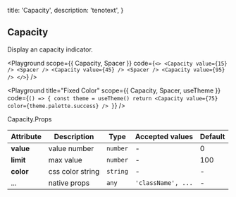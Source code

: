 
  title: 'Capacity',
  description: 'tenotext',
}

## Capacity

Display an capacity indicator.

<Playground
  scope={{ Capacity, Spacer }}
  code={`
<>
  <Capacity value={15} /> <Spacer />
  <Capacity value={45} /> <Spacer />
  <Capacity value={95} />
</>
`} />

<Playground
  title="Fixed Color"
  scope={{ Capacity, Spacer, useTheme }}
  code={`
() => {
  const theme = useTheme()
  return <Capacity value={75} color={theme.palette.success} />
}
`} />

<Attributes edit="/pages/docs/components/capacity.mdx">
<Attributes.Title>Capacity.Props</Attributes.Title>

| Attribute | Description | Type | Accepted values | Default
| ---------- | ---------- | ---- |  -------------- | ------ |
| **value** | value number | `number` | - | 0 |
| **limit** | max value | `number` | - | 100 |
| **color** | css color string | `string` | - | - |
| ... | native props | `any` | `'className', ...` | - |

</Attributes>

